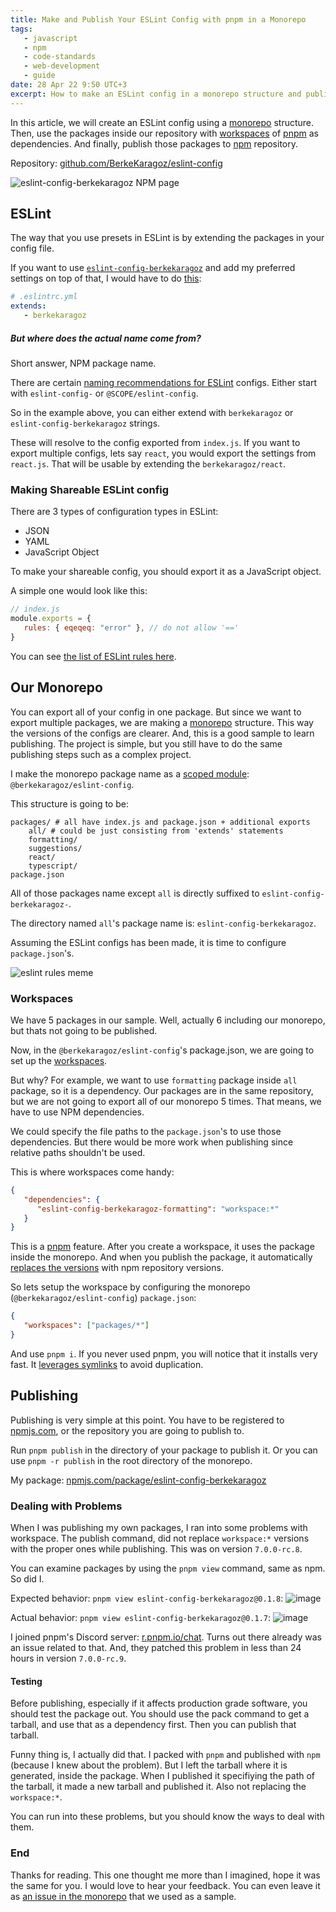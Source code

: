 ```yaml
---
title: Make and Publish Your ESLint Config with pnpm in a Monorepo
tags:
   - javascript
   - npm
   - code-standards
   - web-development
   - guide
date: 28 Apr 22 9:50 UTC+3
excerpt: How to make an ESLint config in a monorepo structure and publish it with pnpm.
---
```


In this article, we will create an ESLint config using a [monorepo](https://monorepo.tools/) structure. Then, use the packages inside our repository with [workspaces](https://pnpm.io/workspaces) of [pnpm](https://pnpm.io/) as dependencies. And finally, publish those packages to [npm](https://www.npmjs.com/) repository.

Repository: [github.com/BerkeKaragoz/eslint-config](https://github.com/BerkeKaragoz/eslint-config)

<Image
   priority
   src="/assets/posts/make-and-publish-eslint-monorepo-config-with-pnpm/cover.jpg"
   alt="eslint-config-berkekaragoz NPM page"
   width={1256}
   height={922}
   quality={90}
   placeholder="blur"
   blurDataURL="data:image/png;base64,iVBORw0KGgoAAAANSUhEUgAAAAEAAAABCAYAAAAfFcSJAAAAAXNSR0IArs4c6QAAAA1JREFUGFdj+Pf/338ACfUD+5LbVnEAAAAASUVORK5CYII="
/>

## ESLint

The way that you use presets in ESLint is by extending the packages in your config file.

If you want to use [`eslint-config-berkekaragoz`](https://www.npmjs.com/package/eslint-config-berkekaragoz) and add my preferred settings on top of that, I would have to do [this](https://eslint.org/docs/2.0.0/developer-guide/shareable-configs#using-a-shareable-config):

```yaml
# .eslintrc.yml
extends:
   - berkekaragoz
```

##### But where does the actual name come from?

Short answer, NPM package name.

There are certain [naming recommendations for ESLint](https://eslint.org/docs/developer-guide/shareable-configs#using-a-shareable-config) configs. Either start with `eslint-config-` or `@SCOPE/eslint-config`.

So in the example above, you can either extend with `berkekaragoz` or `eslint-config-berkekaragoz` strings.

These will resolve to the config exported from `index.js`. If you want to export multiple configs, lets say `react`, you would export the settings from `react.js`. That will be usable by extending the `berkekaragoz/react`.

### Making Shareable ESLint config

There are 3 types of configuration types in ESLint:

-  JSON
-  YAML
-  JavaScript Object

To make your shareable config, you should export it as a JavaScript object.

A simple one would look like this:

```js
// index.js
module.exports = {
   rules: { eqeqeq: "error" }, // do not allow '=='
}
```

You can see [the list of ESLint rules here](https://eslint.org/docs/rules/).

## Our Monorepo

You can export all of your config in one package. But since we want to export multiple packages, we are making a [monorepo](https://monorepo.tools/) structure. This way the versions of the configs are clearer. And, this is a good sample to learn publishing. The project is simple, but you still have to do the same publishing steps such as a complex project.

I make the monorepo package name as a [scoped module]("@berkekaragoz/eslint-config"): `@berkekaragoz/eslint-config`.

This structure is going to be:

```
packages/ # all have index.js and package.json + additional exports
    all/ # could be just consisting from 'extends' statements
    formatting/
    suggestions/
    react/
    typescript/
package.json
```

All of those packages name except `all` is directly suffixed to `eslint-config-berkekaragoz-`.

The directory named `all`'s package name is: `eslint-config-berkekaragoz`.

Assuming the ESLint configs has been made, it is time to configure `package.json`'s.

<Image
   src="/assets/posts/make-and-publish-eslint-monorepo-config-with-pnpm/eslint-rules-meme.jpg"
   alt="eslint rules meme"
   width={1200}
   height={1187}
   quality={80}
   placeholder="blur"
   blurDataURL="data:image/png;base64,iVBORw0KGgoAAAANSUhEUgAAAAEAAAABCAYAAAAfFcSJAAAAAXNSR0IArs4c6QAAAA1JREFUGFdj+Pf/338ACfUD+5LbVnEAAAAASUVORK5CYII="
/>

### Workspaces

We have 5 packages in our sample. Well, actually 6 including our monorepo, but thats not going to be published.

Now, in the `@berkekaragoz/eslint-config`'s package.json, we are going to set up the [workspaces](https://pnpm.io/workspaces).

But why? For example, we want to use `formatting` package inside `all` package, so it is a dependency. Our packages are in the same repository, but we are not going to export all of our monorepo 5 times. That means, we have to use NPM dependencies.

We could specify the file paths to the `package.json`'s to use those dependencies. But there would be more work when publishing since relative paths shouldn't be used.

This is where workspaces come handy:

```json
{
   "dependencies": {
      "eslint-config-berkekaragoz-formatting": "workspace:*"
   }
}
```

This is a [pnpm](https://pnpm.io/) feature. After you create a workspace, it uses the package inside the monorepo. And when you publish the package, it automatically [replaces the versions](https://pnpm.io/workspaces#publishing-workspace-packages) with npm repository versions.

So lets setup the workspace by configuring the monorepo (`@berkekaragoz/eslint-config`) `package.json`:

```json
{
   "workspaces": ["packages/*"]
}
```

And use `pnpm i`. If you never used pnpm, you will notice that it installs very fast. It [leverages symlinks](https://pnpm.io/motivation) to avoid duplication.

## Publishing

Publishing is very simple at this point. You have to be registered to [npmjs.com](https://www.npmjs.com/), or the repository you are going to publish to.

Run `pnpm publish` in the directory of your package to publish it. Or you can use `pnpm -r publish` in the root directory of the monorepo.

My package: [npmjs.com/package/eslint-config-berkekaragoz](https://www.npmjs.com/package/eslint-config-berkekaragoz)

### Dealing with Problems

When I was publishing my own packages, I ran into some problems with workspace. The publish command, did not replace `workspace:*` versions with the proper ones while publishing. This was on version `7.0.0-rc.8`.

You can examine packages by using the `pnpm view` command, same as npm. So did I.

Expected behavior:
`pnpm view eslint-config-berkekaragoz@0.1.8`:
![image](https://user-images.githubusercontent.com/34271483/165362253-0ad9df10-2bc2-422f-bede-7b4bf45e2ab7.png)

Actual behavior:
`pnpm view eslint-config-berkekaragoz@0.1.7`:
![image](https://user-images.githubusercontent.com/34271483/165362361-f803bbcc-f497-49dd-81dc-896a40dc99c5.png)

I joined pnpm's Discord server: [r.pnpm.io/chat](https://r.pnpm.io/chat). Turns out there already was an issue related to that. And, they patched this problem in less than 24 hours in version `7.0.0-rc.9`.

#### Testing

Before publishing, especially if it affects production grade software, you should test the package out. You should use the pack command to get a tarball, and use that as a dependency first. Then you can publish that tarball.

Funny thing is, I actually did that. I packed with `pnpm` and published with `npm` (because I knew about the problem). But I left the tarball where it is generated, inside the package. When I published it specifiying the path of the tarball, it made a new tarball and published it. Also not replacing the `workspace:*`.

You can run into these problems, but you should know the ways to deal with them.

### End

Thanks for reading. This one thought me more than I imagined, hope it was the same for you. I would love to hear your feedback. You can even leave it as [an issue in the monorepo](https://github.com/BerkeKaragoz/eslint-config/issues/new?assignees=&labels=feedback&template=feedback.md&title=) that we used as a sample.
